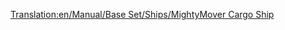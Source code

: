 [[Translation:en/Manual/Base Set/Ships/MightyMover Cargo Ship]]
{{es/Manual/Base Set/Ships/Barcos|Nombre=Barco de Mercancías Mightymover
|Imagen=[[File:en/Manual/Base Set/Ships/Toylandcargoship.png|Barco de Mercancías Mightymover]]
|Precio=48.750 € (24.375 £)
|Velocidad=24 km/h (15 mph)
|Coste-anual=4.920 € (2.460 £)
|Diseño=1946
|Duración=30
|Capacidad=160 bolsas de dulces
|Descripción=Reformable para todo excepto para pasajeros.
|Vida-real=Ficción.
}}